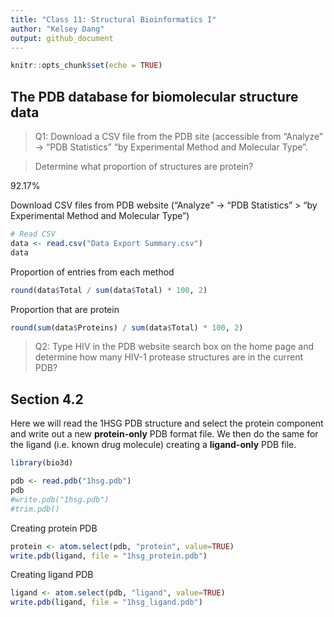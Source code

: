 ```yaml
---
title: "Class 11: Structural Bioinformatics I"
author: "Kelsey Dang"
output: github_document
---
```


```r
knitr::opts_chunk$set(echo = TRUE)
```

## The PDB database for biomolecular structure data

>Q1: Download a CSV file from the PDB site (accessible from “Analyze” -> “PDB Statistics”
“by Experimental Method and Molecular Type”. 

>Determine what proportion of structures are protein?

92.17%  

Download CSV files from PDB website (“Analyze” -> “PDB Statistics” >
“by Experimental Method and Molecular Type”)
```r
# Read CSV
data <- read.csv("Data Export Summary.csv")
data
```

Proportion of entries from each method
```r
round(data$Total / sum(data$Total) * 100, 2)
```

Proportion that are protein
```r
round(sum(data$Proteins) / sum(data$Total) * 100, 2)
```

> Q2: Type HIV in the PDB website search box on the home page and determine how many
HIV-1 protease structures are in the current PDB?


## Section 4.2

Here we will read the 1HSG PDB structure and select the protein component and write out a new **protein-only** PDB format file. We then do the same for the ligand (i.e. known drug molecule) creating a **ligand-only** PDB file.

```r
library(bio3d)

pdb <- read.pdb("1hsg.pdb")
pdb
#write.pdb("1hsg.pdb")
#trim.pdb()
```

Creating protein PDB
```r
protein <- atom.select(pdb, "protein", value=TRUE)
write.pdb(ligand, file = "1hsg_protein.pdb")
```


Creating ligand PDB
```r
ligand <- atom.select(pdb, "ligand", value=TRUE)
write.pdb(ligand, file = "1hsg_ligand.pdb")
```

